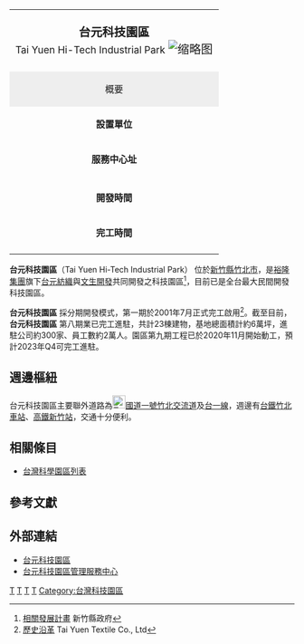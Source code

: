 {{專家}}
{{coord|24|50.453|N|121|01.220|E|type:park_region:tw|display=title}}
{| class="infobox" style="width: 25em; font-size: 90%;" cellspacing="2"
| style="font-size: 130%;" align="center" colspan="2" | '''台元科技園區'''<br/><small>Tai Yuen Hi-Tech Industrial Park</small>
[[File:台元科技園區.jpg|缩略图]]
|-
! colspan="2" style="background: #eeeeee;" | 概要
|-
|'''設置單位'''||台元科技園區

|-
| '''服務中心址''' ||{{TWN}}<br/>302[[新竹縣|新竹縣]][[竹北市|竹北市]]台元街26號會館2樓
|-
| 
|-
| '''開發時間''' || 1999年起 (第一期)
|-
| '''完工時間''' || 2001年 (第一期) ~ 2020年 (第八期)
|-
|}
'''台元科技園區'''（Tai Yuen Hi-Tech Industrial Park）
位於[[新竹縣|新竹縣]][[竹北市|竹北市]]，是[[裕隆集團|裕隆集團]]旗下[[台元紡織|台元紡織]]與[[文生開發|文生開發]]共同開發之科技園區<ref>[http://w3.hsinchu.gov.tw/puyu/puyu_planbook/02/2-4.htm 相關發展計畫] {{Wayback|url=http://w3.hsinchu.gov.tw/puyu/puyu_planbook/02/2-4.htm |date=20170622023845 }} 新竹縣政府</ref>，目前已是全台最大民間開發科技園區。

'''台元科技園區''' 採分期開發模式，第一期於2001年7月正式完工啟用<ref>[http://www.taiyuen.com/chi_web/company.php?id=1 歷史沿革] {{Wayback|url=http://www.taiyuen.com/chi_web/company.php?id=1 |date=20140928002956 }}  Tai Yuen Textile Co., Ltd</ref>。截至目前，'''台元科技園區''' 第八期業已完工進駐，共計23棟建物，基地總面積計約6萬坪，進駐公司約300家、員工數約2萬人。園區第九期工程已於2020年11月開始動工，預計2023年Q4可完工進駐。

==週邊樞紐==
台元科技園區主要聯外道路為[[File:TWHW1.svg|23px]][[中山高速公路|國道一號]][[竹北交流道|竹北交流道]]及[[台一線|台一線]]，週邊有[[竹北車站|台鐵竹北車站]]、[[高鐵新竹站|高鐵新竹站]]，交通十分便利。

==相關條目==
*[[台灣科學園區列表|台灣科學園區列表]]

==參考文獻==
{{commons category|Tai Yuen Hi-Tech Industrial Park|台元科技園區}}
{{reflist}}

==外部連結==
*[http://www.tyht.com.tw/ 台元科技園區] {{Wayback|url=http://www.tyht.com.tw/ |date=20201125195844 }}
*[http://www.tyht-service.com.tw/ 台元科技園區管理服務中心] {{Wayback|url=http://www.tyht-service.com.tw/ |date=20201128100502 }}

{{台灣小作品}}
{{Portal bar|台灣|新竹|經濟|企業}}

[[Category:新竹縣經濟|T]]
[[Category:竹北市|T]]
[[Category:2001年台灣建立|T]]
[[Category:2001年完工建築物|T]]
[[Category:台灣科技園區|Category:台灣科技園區]]

{{Taiwanese building-stub}}